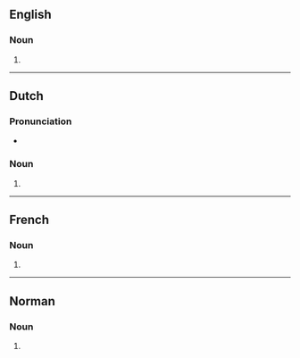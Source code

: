 ==English==

===Noun===
{{head|en|noun plural form}}

# {{plural of|auteur|lang=en}}

----

==Dutch==

===Pronunciation===
* {{audio|Nl-auteurs.ogg|Audio|lang=nl}}

===Noun===
{{head|nl|noun plural form}}

# {{nl-noun form of|pl|auteur}}

----

==French==

===Noun===
{{head|fr|noun plural form|g=m}}

# {{plural of|auteur|lang=fr}}

----

==Norman==

===Noun===
{{head|nrf|noun plural form|g=m-p}}

# {{plural of|auteu|lang=nrf}}
